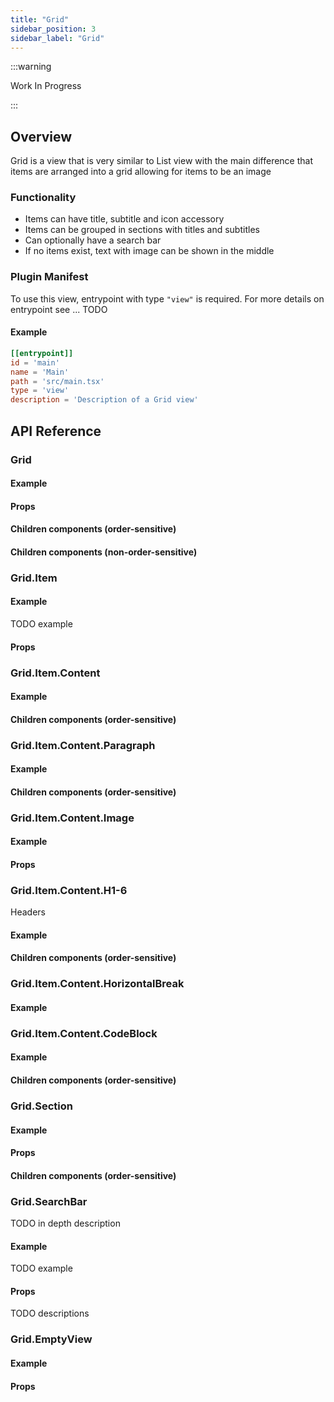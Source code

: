 ```yaml
---
title: "Grid"
sidebar_position: 3
sidebar_label: "Grid"
---
```














:::warning

Work In Progress

:::

## Overview

Grid is a view that is very similar to List view with the main difference that items are arranged into a grid allowing for items to be an image

<UiScreenshot imgPath="/img/screenshots/docs_grid/main/default.png"/>

### Functionality
- Items can have title, subtitle and icon accessory
- Items can be grouped in sections with titles and subtitles
- Can optionally have a search bar
- If no items exist, text with image can be shown in the middle

### Plugin Manifest

To use this view, entrypoint with type `"view"` is required. For more details on entrypoint see ... TODO

#### Example
```toml
[[entrypoint]]
id = 'main'
name = 'Main'
path = 'src/main.tsx'
type = 'view'
description = 'Description of a Grid view'
```

## API Reference

### Grid
<GridDescription/>

#### Example
<GridCode/>

#### Props
<GridProps/>

#### Children components (order-sensitive)
<GridOrderedMembers/>

#### Children components (non-order-sensitive)
<GridPerTypeMembers/>



### Grid.Item
<GridItemDescription/>

#### Example
TODO example
<GridItemCode/>

#### Props
<GridItemProps/>



### Grid.Item.Content
<ContentDescription/>

#### Example
<ContentCode/>

#### Children components (order-sensitive)
<ContentOrderedMembers/>



### Grid.Item.Content.Paragraph
<ParagraphDescription/>

#### Example
<ParagraphCode/>

#### Children components (order-sensitive)
<ParagraphOrderedMembers/>



### Grid.Item.Content.Image
<ImageDescription/>

#### Example
<ImageCode/>

#### Props
<ImageProps/>



### Grid.Item.Content.H1-6
Headers

#### Example
<HXCode/>

#### Children components (order-sensitive)
<HXMembers/>



### Grid.Item.Content.HorizontalBreak
<HorizontalBreakDescription/>

#### Example
<HorizontalBreakCode/>



### Grid.Item.Content.CodeBlock
<CodeBlockDescription/>

#### Example
<CodeBlockCode/>

#### Children components (order-sensitive)
<CodeBlockMembers/>



### Grid.Section
<GridSectionDescription/>

#### Example
<GridSectionCode/>

#### Props
<GridSectionProps/>

#### Children components (order-sensitive)
<GridSectionOrderedMembers/>



### Grid.SearchBar
<SearchBarDescription/>

TODO in depth description

#### Example
TODO example
<SearchBarCode/>

#### Props
TODO descriptions
<SearchBarProps/>



### Grid.EmptyView
<EmptyViewDescription/>

#### Example
<EmptyViewCode/>

#### Props
<EmptyViewProps/>

